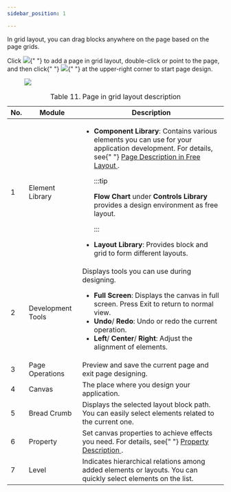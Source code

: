 ```yaml
---
sidebar_position: 1

---
```



<article
  className="nested2"
  aria-labelledby="unique_1533302015__title_hvm_cvv_35b"
  id="unique_1533302015"
>

<div>
    <section className="section">
      <p>In grid layout, you can drag blocks anywhere on the page based on the page grids.</p>
    </section>
  </div>
  <article
    className="nested3"
    aria-labelledby="designing_a_page_in_grid_layout__title_c3r_1hv_35b"
    id="designing_a_page_in_grid_layout"
  >

<div>
      <section
        className="section"
        id="designing_a_page_in_grid_layout__context_z1x_hkr_j5b"
      >
        Click
        <img
          id="designing_a_page_in_grid_layout__image_nds_tpy_j5b"
          src="https://wordpressfreezonex.oss-cn-hangzhou.aliyuncs.com/appDesign/Snap1.png"
        />{" "}
        to add a page in grid layout, double-click or point to the page, and
        then click{" "}
        <img
          id="designing_a_page_in_grid_layout__image_p54_gdv_35b"
          src="https://wordpressfreezonex.oss-cn-hangzhou.aliyuncs.com/appDesign/Snap9.png"
        />{" "}
        at the upper-right corner to start page design.
        <figure
          className="fignone"
          id="designing_a_page_in_grid_layout__fig_yfh_jdv_35b"
        >
          <img
            id="designing_a_page_in_grid_layout__image_zfh_jdv_35b"
            src="https://wordpressfreezonex.oss-cn-hangzhou.aliyuncs.com/appDesign/32.png"
          />
        </figure>
        <table
          id="designing_a_page_in_grid_layout__table_trl_2kv_35b"
          className="frame-all"
        >
          <caption>
            <span className="table--title-label">Table 11. </span>
            <span id="designing_a_page_in_grid_layout__title_url_2kv_35b">
              Page in grid layout description
            </span>
          </caption>
          <colgroup>
            <col style={{ width: "10.84598698481562%" }} />
            <col style={{ width: "18.438177874186554%" }} />
            <col style={{ width: "70.71583514099784%" }} />
          </colgroup>
          <thead>
            <tr>
              <th id="designing_a_page_in_grid_layout__table_trl_2kv_35b__entry__1">
                No.
              </th>
              <th id="designing_a_page_in_grid_layout__table_trl_2kv_35b__entry__2">
                Module
              </th>
              <th id="designing_a_page_in_grid_layout__table_trl_2kv_35b__entry__3">
                Description
              </th>
            </tr>
          </thead>
          <tbody>
            <tr>
              <td headers="designing_a_page_in_grid_layout__table_trl_2kv_35b__entry__1">
                1
              </td>
              <td headers="designing_a_page_in_grid_layout__table_trl_2kv_35b__entry__2">
                Element Library
              </td>
              <td headers="designing_a_page_in_grid_layout__table_trl_2kv_35b__entry__3">
                <ul id="designing_a_page_in_grid_layout__ul_wcm_tmv_35b">
                  <li>
                    <strong>Component Library</strong>: Contains various
                    elements you can use for your application development. For
                    details, see{" "}
                    <a href="application_creation.html#designing_a_page_in_free_layout__title_bb2_zgv_35b">
                      Page Description in Free Layout
                    </a>
                    .


:::tip

<strong>Flow Chart</strong> under <strong>Controls Library</strong> provides a design environment as free layout.

:::

</li>
                  <li>
                    <strong>Layout Library</strong>: Provides block and grid to
                    form different layouts.
                  </li>
                </ul>
              </td>
            </tr>
            <tr>
              <td headers="designing_a_page_in_grid_layout__table_trl_2kv_35b__entry__1">
                2
              </td>
              <td headers="designing_a_page_in_grid_layout__table_trl_2kv_35b__entry__2">
                Development Tools
              </td>
              <td headers="designing_a_page_in_grid_layout__table_trl_2kv_35b__entry__3">
                Displays tools you can use during designing.
                <ul id="designing_a_page_in_grid_layout__ul_wzw_szy_j5b">
                  <li>
                    <strong>Full Screen</strong>: Displays the
                    canvas in full screen. Press Exit to return to normal view.
                  </li>
                  <li>
                    <strong>Undo</strong>/
                    <strong>Redo</strong>: Undo or redo the
                    current operation.
                  </li>
                  <li>
                    <strong>Left</strong>/
                    <strong>Center</strong>/
                    <strong>Right</strong>: Adjust the
                    alignment of elements.
                  </li>
                </ul>
              </td>
            </tr>
            <tr>
              <td headers="designing_a_page_in_grid_layout__table_trl_2kv_35b__entry__1">
                3
              </td>
              <td headers="designing_a_page_in_grid_layout__table_trl_2kv_35b__entry__2">
                Page Operations
              </td>
              <td headers="designing_a_page_in_grid_layout__table_trl_2kv_35b__entry__3">
                Preview and save the current page and exit page designing.
              </td>
            </tr>
            <tr>
              <td headers="designing_a_page_in_grid_layout__table_trl_2kv_35b__entry__1">
                4
              </td>
              <td headers="designing_a_page_in_grid_layout__table_trl_2kv_35b__entry__2">
                Canvas
              </td>
              <td headers="designing_a_page_in_grid_layout__table_trl_2kv_35b__entry__3">
                The place where you design your application.
              </td>
            </tr>
            <tr>
              <td headers="designing_a_page_in_grid_layout__table_trl_2kv_35b__entry__1">
                5
              </td>
              <td headers="designing_a_page_in_grid_layout__table_trl_2kv_35b__entry__2">
                Bread Crumb
              </td>
              <td headers="designing_a_page_in_grid_layout__table_trl_2kv_35b__entry__3">
                Displays the selected layout block path. You can easily select
                elements related to the current one.
              </td>
            </tr>
            <tr>
              <td headers="designing_a_page_in_grid_layout__table_trl_2kv_35b__entry__1">
                6
              </td>
              <td headers="designing_a_page_in_grid_layout__table_trl_2kv_35b__entry__2">
                Property
              </td>
              <td headers="designing_a_page_in_grid_layout__table_trl_2kv_35b__entry__3">
                Set canvas properties to achieve effects you need. For details,
                see{" "}
                <a href="Property Description">
                  Property Description
                </a>
                .
              </td>
            </tr>
            <tr>
              <td headers="designing_a_page_in_grid_layout__table_trl_2kv_35b__entry__1">
                7
              </td>
              <td headers="designing_a_page_in_grid_layout__table_trl_2kv_35b__entry__2">
                Level
              </td>
              <td headers="designing_a_page_in_grid_layout__table_trl_2kv_35b__entry__3">
                Indicates hierarchical relations among added elements or
                layouts. You can quickly select elements on the list.
              </td>
            </tr>
          </tbody>
        </table>
      </section>
    </div>
  </article>
</article>

